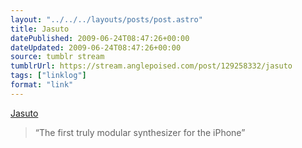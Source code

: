 ```yaml
---
layout: "../../../layouts/posts/post.astro"
title: Jasuto
datePublished: 2009-06-24T08:47:26+00:00
dateUpdated: 2009-06-24T08:47:26+00:00
source: tumblr stream
tumblrUrl: https://stream.anglepoised.com/post/129258332/jasuto
tags: ["linklog"]
format: "link"
---
```


[Jasuto][1]

> &ldquo;The first truly modular synthesizer for the iPhone&rdquo;

[1]: http://www.jasuto.com/
